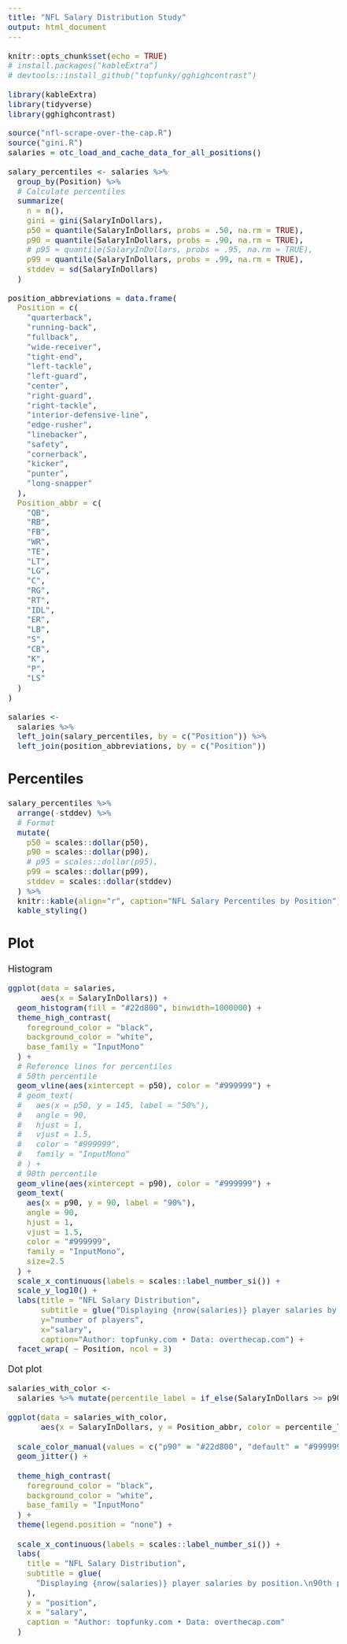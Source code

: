 ```yaml
---
title: "NFL Salary Distribution Study"
output: html_document
---
```


<style type="text/css">
body {
  font-size: 14pt;
  font-family: -apple-system, BlinkMacSystemFont, sans-serif;
}
table > tbody > tr > td {
  font-family: "InputMono-Regular", monospace;
  font-size: 12pt;
}
table > tbody > tr > td:first-of-type {
  font-family: inherit;
  font-size: inherit;
}
td:last-of-type {
  background-color: #eeeeee;
}
</style>


```r
knitr::opts_chunk$set(echo = TRUE)
# install.packages("kableExtra")
# devtools::install_github("topfunky/gghighcontrast")

library(kableExtra)
library(tidyverse)
library(gghighcontrast)

source("nfl-scrape-over-the-cap.R")
source("gini.R")
salaries = otc_load_and_cache_data_for_all_positions()

salary_percentiles <- salaries %>%
  group_by(Position) %>%
  # Calculate percentiles
  summarize(
    n = n(),
    gini = gini(SalaryInDollars),
    p50 = quantile(SalaryInDollars, probs = .50, na.rm = TRUE),
    p90 = quantile(SalaryInDollars, probs = .90, na.rm = TRUE),
    # p95 = quantile(SalaryInDollars, probs = .95, na.rm = TRUE),
    p99 = quantile(SalaryInDollars, probs = .99, na.rm = TRUE),
    stddev = sd(SalaryInDollars)
  )

position_abbreviations = data.frame(
  Position = c(
    "quarterback",
    "running-back",
    "fullback",
    "wide-receiver",
    "tight-end",
    "left-tackle",
    "left-guard",
    "center",
    "right-guard",
    "right-tackle",
    "interior-defensive-line",
    "edge-rusher",
    "linebacker",
    "safety",
    "cornerback",
    "kicker",
    "punter",
    "long-snapper"
  ),
  Position_abbr = c(
    "QB",
    "RB",
    "FB",
    "WR",
    "TE",
    "LT",
    "LG",
    "C",
    "RG",
    "RT",
    "IDL",
    "ER",
    "LB",
    "S",
    "CB",
    "K",
    "P",
    "LS"
  )
)

salaries <-
  salaries %>%
  left_join(salary_percentiles, by = c("Position")) %>%
  left_join(position_abbreviations, by = c("Position"))

```

## Percentiles

```r

salary_percentiles %>%
  arrange(-stddev) %>%
  # Format
  mutate(
    p50 = scales::dollar(p50),
    p90 = scales::dollar(p90),
    # p95 = scales::dollar(p95),
    p99 = scales::dollar(p99),
    stddev = scales::dollar(stddev)
  ) %>%
  knitr::kable(align="r", caption="NFL Salary Percentiles by Position") %>%
  kable_styling()

```

## Plot

Histogram

```r

ggplot(data = salaries,
       aes(x = SalaryInDollars)) +
  geom_histogram(fill = "#22d800", binwidth=1000000) +
  theme_high_contrast(
    foreground_color = "black",
    background_color = "white",
    base_family = "InputMono"
  ) +
  # Reference lines for percentiles
  # 50th percentile
  geom_vline(aes(xintercept = p50), color = "#999999") +
  # geom_text(
  #   aes(x = p50, y = 145, label = "50%"),
  #   angle = 90,
  #   hjust = 1,
  #   vjust = 1.5,
  #   color = "#999999",
  #   family = "InputMono"
  # ) +
  # 90th percentile
  geom_vline(aes(xintercept = p90), color = "#999999") +
  geom_text(
    aes(x = p90, y = 90, label = "90%"),
    angle = 90,
    hjust = 1,
    vjust = 1.5,
    color = "#999999",
    family = "InputMono",
    size=2.5
  ) +
  scale_x_continuous(labels = scales::label_number_si()) +
  scale_y_log10() +
  labs(title = "NFL Salary Distribution",
       subtitle = glue("Displaying {nrow(salaries)} player salaries by position. Reference lines at 50th\nand 90th percentiles."),
       y="number of players",
       x="salary",
       caption="Author: topfunky.com • Data: overthecap.com") +
  facet_wrap( ~ Position, ncol = 3)

```

Dot plot

```r

salaries_with_color <-
  salaries %>% mutate(percentile_label = if_else(SalaryInDollars >= p90, "p90", "default"))

ggplot(data = salaries_with_color,
       aes(x = SalaryInDollars, y = Position_abbr, color = percentile_label)) +
  
  scale_color_manual(values = c("p90" = "#22d800", "default" = "#999999")) +
  geom_jitter() +
  
  theme_high_contrast(
    foreground_color = "black",
    background_color = "white",
    base_family = "InputMono"
  ) +
  theme(legend.position = "none") +
  
  scale_x_continuous(labels = scales::label_number_si()) +
  labs(
    title = "NFL Salary Distribution",
    subtitle = glue(
      "Displaying {nrow(salaries)} player salaries by position.\n90th percentile in green."
    ),
    y = "position",
    x = "salary",
    caption = "Author: topfunky.com • Data: overthecap.com"
  )

```
